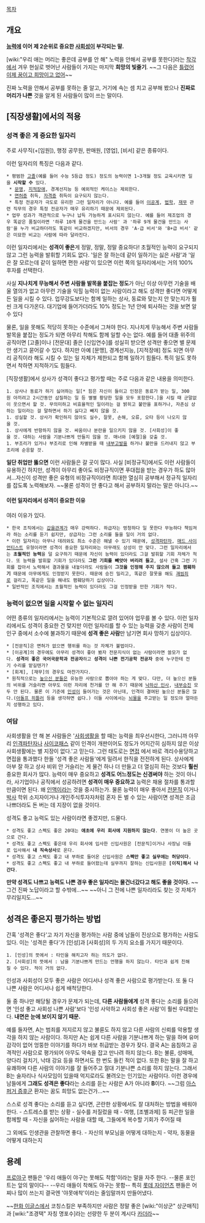 [[목차]]
== 개요 ==
'''[[능력]]에 이어 제 2순위로 중요한 [[사회성]]이 부각되는 말.'''

[wiki:"우리 애는 머리는 좋은데 공부를 안 해" 노력을 안해서 공부를 못한다]라는 [[착각]]에서 겨우 현실로 벗어난 사람들이 가지는 마지막 '''희망의 빛줄기'''. ~~그 다음은 [[틀렸어 이제 꿈이고 희망이고 없어]]~~

진짜 노력을 안해서 공부를 못하는 줄 알고, 거기에 속는 셈 치고 공부해 봤으나 '''진짜로 머리가 나쁜''' 것을 알게 된 사람들이 많이 쓰는 말이다.

== [직장생활]에서의 적용 ==
=== 성격 좋은 게 중요한 일자리 ===
주로 사무직(+[임원]), 행정 공무원, 판매원, [영업], [비서] 같은 종류이다.

이런 일자리의 특징은 다음과 같다.
 * 평범한 [[고졸]](예를 들어 수능 5등급 정도) 정도의 능력이면 1~3개월 정도 교육시키면 일을 '''시작할 수''' 있다.
  * [[문맹]], [[지적장애]], 경계선지능 등 예외적인 케이스는 제외한다.
  * [[면허증]] 취득, [[자격증]] 취득이 요구되지 않는다.
  * 특정 전공자가 극도로 유리한 그런 일자리가 아니다. 예를 들어 [[이공계]], [[법학]], [[재무]] 관련 직무의 경우 특정 전공자가 매우 유리하기 때문에 제외된다.
 * 업무 성과가 객관적으로 누구나 납득 가능하게 표시되지 않는다. 예를 들어 제조업의 경우 똑같은 품질이라면 '하루 10개 물건을 만드는 사람' 과 '하루 9개 물건을 만드는 사람'을 누가 비교하더라도 똑같이 비교하겠지만, 비서의 경우 'A-급 비서'와 'B+급 비서' 같은 미묘한 비교는 사람에 따라 달라진다.

이런 일자리에서는 '''성격이 좋은'''게 정말, 정말, 정말 중요하다! 초월적인 능력이 요구되지 않고 그런 능력을 발휘할 기회도 없다. '일은 잘 하는데 같이 일하기는 싫은 사람'과 '일은 잘 모르는데 같이 일하면 편한 사람'이 있으면 이런 쪽의 일자리에서는 거의 100% 후자를 선택한다. 

사실 '''지나치게 무능해서 주변 사람들 발목을 붙잡는 정도'''가 아닌 이상 아무런 기술을 배울 열의가 없고 아무런 기술을 익힐 능력이 없는 사람이라고 해도 성격만 좋다면 어떻게든 일을 시킬 수 있다. 업무강도보다는 함께 일하는 상사, 동료와 맞는지 안 맞는지가 훨씬 크게 다가온다. 대기업에 들어가더라도 10% 정도는 1년 안에 퇴사하는 것을 보면 알 수 있다

물론, 일을 못해도 적당히 못하는 수준에서 그쳐야 한다. 지나치게 무능해서 주변 사람들 발목을 붙잡는 정도가 되면 아무리 착해도 함께 일할 수는 없다. 예를 들어 대졸 위주의 공직이면 [고졸]이나 [전문대] 졸은 [신입연수]를 성실히 받으면 성격만 좋으면 별 문제 안 생기고 묻어갈 수 있다. 하지만 아예 [문맹], 경계선지능, [지적장애] 정도 되면 아무리 공직이라 해도 시킬 수 있는 일 자체가 제한되고 함께 일하기 힘들다. 특히 일도 못하면서 착하면 지적하기도 힘들다.

[직장생활]에서 상사가 성격이 좋다고 평가할 때는 주로 다음과 같은 내용을 의미한다.
 1. 상사나 동료가 하기 싫어하는 일[* 힘은 자신이 들이고 인정은 동료가 받는 일, 300원 아끼려고 2시간동안 삽질하는 일 등 별별 황당한 일을 모두 포함한다.]을 시킬 때 군말없이 웃으면서 할 것. 무의미하고 비효율적인 일이라는 걸 밝히고 불만을 표하거나, 자존심 상하는 일이라는 걸 말하면서 하기 싫다고 빼지 않을 것.
 1. 성실할 것. 상사가 확인하지 않아도 실수, 잘못, 손해, 오류, 오타 등이 나오지 않을 것.
 1. 상사에게 반항하지 않을 것. 싸움이나 분란을 일으키지 않을 것. [사회성]이 좋을 것. 대하는 사람을 기분나쁘게 만들지 않을 것. 매너와 [예절]을 갖출 것.
 1. 부조리가 있거나 부조리로 인해 차별받을 때 [[내부고발]]을 하거나 불만을 드러내지 않고 부조리에 순응할 것.

'''일단 취업만 뚫으면''' 이런 사람들은 갈 곳이 많다. 사실 [비정규직]에서도 이런 사람들이 유용하긴 하지만, 성격이 아무리 좋아도 비정규직이면 푸대접을 받는 경우가 하도 많아서...자신이 성격만 좋은 유형의 비정규직이라면 최대한 열심히 공부해서 정규직 일자리를 잡도록 노력해보자. ~~물론 성격이 안 좋다고 해서 공부하지 말라는 말은 아니다.~~
==== 이런 일자리에서 성격이 중요한 이유 ====
여러 이유가 있다.

 * 한국 조직에서는 [[갑을관계]]가 매우 강력하다. 하급자는 멍청하다 일 못한다 무능하다 책임져라 하는 소리를 듣기 쉽지만, 상급자는 그런 소리를 들을 일이 거의 없다.
 * 이런 일자리는 아무나 데려와도 최소 수준은 해낼 수 있기 때문에, [[성격파탄자]], [[매드 사이언티스트]] 유형이라면 성격이 중요한 일자리와는 아무래도 상성이 안 맞다. 그런 일자리에서는 '''초월적인 능력'''을 덜 요구하기 때문에 자신이 능력이 있더라도 그걸 발휘할 기회 자체가 적다. 또 능력을 발휘할 기회가 있더라도 '''그런 기회를 빼앗아 버리려 들고''', 설사 간혹 그런 기회를 잡아서 노력해서 결과물을 내놓더라도 사람들이 '''그것을 인정해 주지 않으려 들고 폄훼하기''' 때문에 아무에게도 인정받지 못한다. 때문에 승진 밀리고, 똑같은 잘못을 해도 [[괘씸죄]]로 걸리고, 똑같은 일을 해내도 폄훼당하기 십상이다.
 * 일반적인 조직에서는 초월적인 능력이 있더라도 그걸 인정받을 만한 기회가 적다. 

=== 능력이 없으면 일을 시작할 수 없는 일자리 ===
어떤 종류의 일자리에서는 능력이 기본적으로 깔려 있어야 업무를 볼 수 있다. 이런 일자리에서도 성격이 중요한 건 맞지만 이런 일자리를 할 수 있는 능력을 갖춘 사람이 전체 인구 중에서 소수에 불과하기 때문에 '''성격 좋은 사람'''만 남기면 회사 망하기 십상이다.
 * [전문직]은 면허가 없으면 행위를 하는 것 자체가 불법이다. 
 * [이공계]의 경우에도 아무리 성격이 좋아 봤자 전문지식이 없는 사람이라면 쓸모가 없다. '''성격이 좋은 국어국문학과 전공자'''하고 '''성격이 나쁜 전기공학 전공자''' 중에 누구한테 전기 수리를 맡길텐가?
 * [회계], [재무]의 경우도 마찬가지다.
 * 원칙적으로는 [[높으신 분들]]은 유능한 사람으로 뽑아야 하는 게 맞다. 다만, 더 높으신 분들의 비위를 거슬리면 아무도 이런 자리에 천거를 안 해 주기 때문에 [[낙하산 인사]], [[내부승진]] 모두 안 된다. 물론 이 기준에 [[인성]]이 들어가는 것은 아닌데, 인격이 결여된 높으신 분들은 많다.([[아돌프 히틀러]] 등을 생각하면 쉽다.) 이들 사이에서는 [[뇌물]]을 주고받는 일 정도야 얼마든지 성행하고 있다.

=== 여담 ===
사회생활을 안 해 본 사람들은 '[[사회생활]]을 할 때는 능력을 최우선시한다, 그러니까 아무리 [[인격파탄자]]나 [[사이코패스]] 같이 인격이 개판이어도 정도가 어지간히 심하지 않은 이상 사회생활에는 별 지장이 없다.'고 믿는다. 그런 태도로는 [[면접]] 에서 바로 격리수용당하고 면접을 통과했다 한들 '성격 좋은 사람들'에게 밀려서 한직을 전전하게 된다. 상사에게 아부 잘 하고 상사 비위 안 거슬리는 게 물건 하나 더 만들고 더 열심히 하는 것보다 '''훨씬''' 중요한 회사가 많다. 능력이 매우 중요하고 '''성격도 어느정도는 신경써야''' 하는 것이 아니라, 사기업이나 공직에서 성공하려면 '''성격이 매우 중요하고''' 능력은 채용 절차를 통과할 만큼이면 된다. 왜 [[인맥]]이라는 것을 중시하는가.
물론 능력이 매우 좋아서 [[전문직]] 이거나 [[박사]] 학위 소지자이거나 개인주식투자자처럼 혼자 돈 벌 수 있는 사람이면 성격은 조금 나쁘더라도 돈 버는 데 지장이 없을 것이다.

성격도 좋고 능력도 있는 사람이라면 좋겠지만, 드물다.
 * 성격도 좋고 스펙도 좋은 20대는 '''애초에 우리 회사에 지원하지 않는다'''. 연봉이 더 높은 곳으로 간다.
 * 성격도 좋고 스펙도 좋은데 우리 회사에 입사한 신입사원은 [전문직]이거나 사장님 아들로 입사해서 '''내 직속상사'''로 온다.
 * 성격도 좋고 스펙도 좋고 내 부하로 들어온 신입사원은 '''스펙만 좋고 실무에는 허당이다'''.
 * 성격도 좋고 스펙도 좋고 내 부하로 들어왔는데 실무까지 잘하는 신입사원은 '''[이직]해서 나간다'''.

'''만약 성격도 나쁘고 능력도 나쁜 경우 좋은 일자리는 물건너갔다고 해도 좋을 것이다.''' ~~그건 진짜 노답이라고 할 수밖에...~~ ~~아니 그 전에 나쁜 일자리라도 찾는 것 자체가 무리일지도...~~ 

== 성격은 좋은지 평가하는 방법 ==
간혹 '성격은 좋다'고 자기 자신을 평가하는 사람 중에 남들이 진상으로 평가하는 사람도 있다. 이는 '성격은 좋다'가 [인성]과 [사회성]의 두 가지 요소를 가지기 때문이다.
 1. [인성]의 뜻에서 : 타인을 해치고자 하는 의도가 없다.
 2. [사회성]의 뜻에서 : 남을 기분나쁘게 만드는 언행을 하지 않는다. 타인과 쉽게 친해질 수 있다. 적이 거의 없다.

인성과 사회성이 모두 좋은 사람은 어디서나 성격 좋은 사람으로 평가받는다. 또 둘 다 나쁜 사람은 어디서나 쉽게 배척당한다.

둘 중 하나만 해당될 경우가 문제가 되는데, '''다른 사람들에게''' 성격 좋다는 소리를 들으려면 '인성 좋고 사회성 나쁜 사람'보다 '인성 사악하고 사회성 좋은 사람'이 훨씬 우대받는다. '''내면은 눈에 보이지 않기 때문.'''

예를 들자면, A는 범죄를 저지르지 않고 불륜도 하지 않고 다른 사람의 신뢰를 악용할 생각을 하지 않는 사람이다. 하지만 A는 쉽게 다른 사람을 기분나쁘게 하는 말을 하며 유머감각이 없어 엉뚱한 이야기를 하다가 바보 취급받는 경우가 잦다. 결국 A는 음침하고 공격적인 사람으로 평가되어 아무도 약속을 잡고 만나려 하지 않는다.
B는 불륜, 성매매, 양다리 걸치기, 낙태 강요 등을 하면서도 한 번도 들킨 적이 없다. 또한 B는 말을 잘 하고 유쾌하며 다른 사람의 이야기를 잘 들어주고 절대 기분나쁜 소리를 하지 않는다. 그래서 B는 술자리나 식사모임이 있을때 억지로라도 불려오는 인기있는 사람이다.
이런 경우에 남들에게 '''그래도 성격은 좋다'''라는 소리를 듣는 사람은 A가 아니라 '''B'''이다. ~~그럼 [[아스퍼거 증후군]] 환자는 꿈도 희망도 없는건가...~~

스스로 성격 좋다는 소리를 듣고 싶다면, 곤란한 상황에서도 잘 대처하는 방법을 배워야 한다.
- 스트레스를 받는 상황
- 실수를 저질렀을 때
- 여행, [조별과제] 등 피곤한 일을 함께할 때
- 자신을 싫어하는 사람을 대할 때, 그들에게 복수할 기회가 주어질 때

그 외에도 인생관을 관찰하면 좋다.
- 자신의 부모님을 어떻게 대하는지
- 약자, 동물을 어떻게 대하는지

== 용례 ==
[[프로야구]] 팬들은 '우리 애들이 야구는 못해도 착함'이라는 말을 자주 한다. --물론 포인트는 앞의 말이다-- --우리 애들이 착해도 야구는 못함-- 특히 [[롯데 자이언츠]] 팬들은 어찌나 많이 쓰는지 결국엔 '야못애착'이라는 줄임말까지 만들어냈다.

~~[[한화 이글스]]에서 코칭스킬은 부족하지만 사람은 정말 좋은 [wiki:"이상군" 상군매직]과 [wiki:"조경택" 자칭 명포수]라는 선량한 두 분이 계시다 [[카더라]]~~
